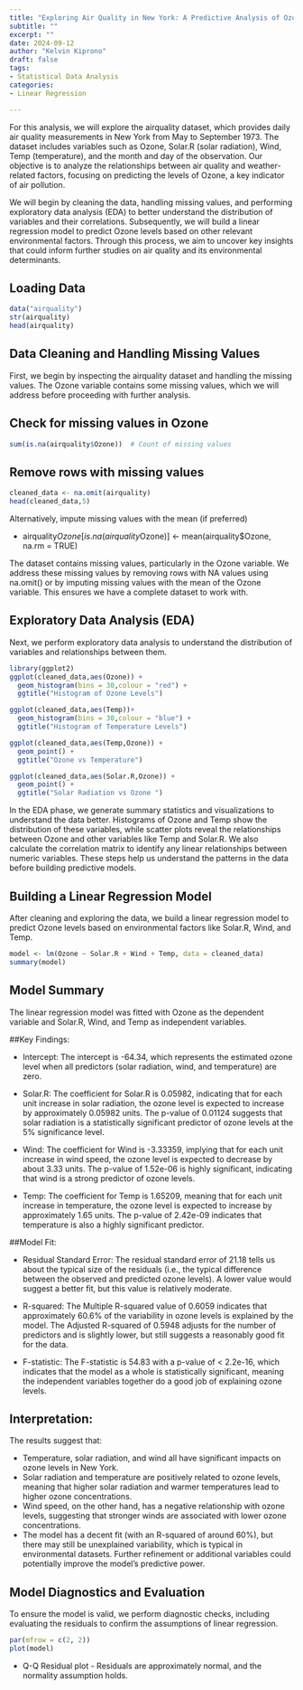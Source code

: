 ---
title: "Exploring Air Quality in New York: A Predictive Analysis of Ozone Levels Using Environmental Factors"
subtitle: ""
excerpt: ""
date: 2024-09-12
author: "Kelvin Kiprono"
draft: false
tags:
- Statistical Data Analysis
categories:
- Linear Regression

---

For this analysis, we will explore the airquality dataset, which provides daily air quality measurements in New York from May to September 1973. The dataset includes variables such as Ozone, Solar.R (solar radiation), Wind, Temp (temperature), and the month and day of the observation. Our objective is to analyze the relationships between air quality and weather-related factors, focusing on predicting the levels of Ozone, a key indicator of air pollution.

We will begin by cleaning the data, handling missing values, and performing exploratory data analysis (EDA) to better understand the distribution of variables and their correlations. Subsequently, we will build a linear regression model to predict Ozone levels based on other relevant environmental factors. Through this process, we aim to uncover key insights that could inform further studies on air quality and its environmental determinants.

## Loading Data

```{r}
data("airquality")
str(airquality)
head(airquality)
```

## Data Cleaning and Handling Missing Values

First, we begin by inspecting the airquality dataset and handling the missing values. The Ozone variable contains some missing values, which we will address before proceeding with further analysis.

## Check for missing values in Ozone
```{r}
sum(is.na(airquality$Ozone))  # Count of missing values
```
## Remove rows with missing values
```{r}
cleaned_data <- na.omit(airquality)
head(cleaned_data,5)
```
Alternatively, impute missing values with the mean (if preferred)

- airquality$Ozone[is.na(airquality$Ozone)] <- mean(airquality$Ozone, na.rm = TRUE)

The dataset contains missing values, particularly in the Ozone variable. We address these missing values by removing rows with NA values using na.omit() or by imputing missing values with the mean of the Ozone variable. This ensures we have a complete dataset to work with.

## Exploratory Data Analysis (EDA)

Next, we perform exploratory data analysis to understand the distribution of variables and relationships between them.
```{r}
library(ggplot2)
ggplot(cleaned_data,aes(Ozone)) +
  geom_histogram(bins = 30,colour = "red") +
  ggtitle("Histogram of Ozone Levels")
```
```{r}
ggplot(cleaned_data,aes(Temp))+
  geom_histogram(bins = 30,colour = "blue") + 
  ggtitle("Histogram of Temperature Levels")
```
```{r}
ggplot(cleaned_data,aes(Temp,Ozone)) +
  geom_point() +
  ggtitle("Ozone vs Temperature")
```
```{r}
ggplot(cleaned_data,aes(Solar.R,Ozone)) +
  geom_point() +
  ggtitle("Solar Radiation vs Ozone ")
```
In the EDA phase, we generate summary statistics and visualizations to understand the data better. Histograms of Ozone and Temp show the distribution of these variables, while scatter plots reveal the relationships between Ozone and other variables like Temp and Solar.R. We also calculate the correlation matrix to identify any linear relationships between numeric variables. These steps help us understand the patterns in the data before building predictive models.

## Building a Linear Regression Model

After cleaning and exploring the data, we build a linear regression model to predict Ozone levels based on environmental factors like Solar.R, Wind, and Temp.
```{r}
model <- lm(Ozone ~ Solar.R + Wind + Temp, data = cleaned_data)
summary(model)
```
## Model Summary

The linear regression model was fitted with Ozone as the dependent variable and Solar.R, Wind, and Temp as independent variables.

##Key Findings: 

- Intercept: The intercept is -64.34, which represents the estimated ozone level when all predictors (solar radiation, wind, and temperature) are zero.

- Solar.R: The coefficient for Solar.R is 0.05982, indicating that for each unit increase in solar radiation, the ozone level is expected to increase by approximately 0.05982 units. The p-value of 0.01124 suggests that solar radiation is a statistically significant predictor of ozone levels at the 5% significance level.

- Wind: The coefficient for Wind is -3.33359, implying that for each unit increase in wind speed, the ozone level is expected to decrease by about 3.33 units. The p-value of 1.52e-06 is highly significant, indicating that wind is a strong predictor of ozone levels.

- Temp: The coefficient for Temp is 1.65209, meaning that for each unit increase in temperature, the ozone level is expected to increase by approximately 1.65 units. The p-value of 2.42e-09 indicates that temperature is also a highly significant predictor.

##Model Fit: 

- Residual Standard Error: The residual standard error of 21.18 tells us about the typical size of the residuals (i.e., the typical difference between the observed and predicted ozone levels). A lower value would suggest a better fit, but this value is relatively moderate.

- R-squared: The Multiple R-squared value of 0.6059 indicates that approximately 60.6% of the variability in ozone levels is explained by the model. The Adjusted R-squared of 0.5948 adjusts for the number of predictors and is slightly lower, but still suggests a reasonably good fit for the data.

- F-statistic: The F-statistic is 54.83 with a p-value of < 2.2e-16, which indicates that the model as a whole is statistically significant, meaning the independent variables together do a good job of explaining ozone levels.

## Interpretation:

The results suggest that:

- Temperature, solar radiation, and wind all have significant impacts on ozone levels in New York.
- Solar radiation and temperature are positively related to ozone levels, meaning that higher solar radiation and warmer temperatures lead to higher ozone concentrations.
- Wind speed, on the other hand, has a negative relationship with ozone levels, suggesting that stronger winds are associated with lower ozone concentrations.
- The model has a decent fit (with an R-squared of around 60%), but there may still be unexplained variability, which is typical in environmental datasets. Further refinement or additional variables could potentially improve the model’s predictive power.

## Model Diagnostics and Evaluation

To ensure the model is valid, we perform diagnostic checks, including evaluating the residuals to confirm the assumptions of linear regression.
```{r}
par(mfrow = c(2, 2))
plot(model)
```

- Q-Q Residual plot - Residuals are approximately normal, and the normality assumption holds.




